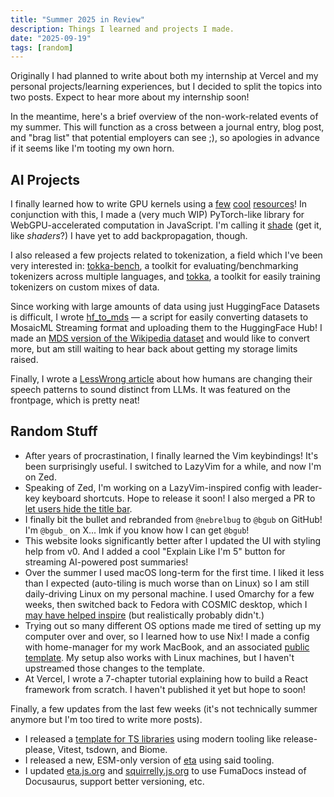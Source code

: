 ```yaml
---
title: "Summer 2025 in Review"
description: Things I learned and projects I made.
date: "2025-09-19"
tags: [random]
---
```


Originally I had planned to write about both my internship at Vercel and my personal projects/learning experiences, but I decided to split the topics into two posts. Expect to hear more about my internship soon!

In the meantime, here's a brief overview of the non-work-related events of my summer. This will function as a cross between a journal entry, blog post, and "brag list" that potential employers can see ;), so apologies in advance if it seems like I'm tooting my own horn.

## AI Projects

I finally learned how to write GPU kernels using a [few](https://developer.nvidia.com/blog/even-easier-introduction-cuda/) [cool](https://codelabs.developers.google.com/your-first-webgpu-app) [resources](https://leetgpu.com/)! In conjunction with this, I made a (very much WIP) PyTorch-like library for WebGPU-accelerated computation in JavaScript. I'm calling it [shade](https://github.com/bgub/shade) (get it, like _shaders_?) I have yet to add backpropagation, though.

I also released a few projects related to tokenization, a field which I've been very interested in: [tokka-bench](./2025-08-25-tokka-bench-evaluate-tokenizers-multilingual), a toolkit for evaluating/benchmarking tokenizers across multiple languages, and [tokka](http://github.com/bgub/tokka), a toolkit for easily training tokenizers on custom mixes of data.

Since working with large amounts of data using just HuggingFace Datasets is difficult, I wrote [hf_to_mds](https://github.com/bgub/hf_to_mds) — a script for easily converting datasets to MosaicML Streaming format and uploading them to the HuggingFace Hub! I made an [MDS version of the Wikipedia dataset](https://huggingface.co/datasets/bgub/wikipedia-mds) and would like to convert more, but am still waiting to hear back about getting my storage limits raised.

Finally, I wrote a [LessWrong article](https://www.lesswrong.com/posts/yRoXmjBKJFbc6zSFq/dialects-for-humans-sounding-distinct-from-llms?utm_campaign=post_share&utm_source=link) about how humans are changing their speech patterns to sound distinct from LLMs. It was featured on the frontpage, which is pretty neat!

## Random Stuff

- After years of procrastination, I finally learned the Vim keybindings! It's been surprisingly useful. I switched to LazyVim for a while, and now I'm on Zed.
- Speaking of Zed, I'm working on a LazyVim-inspired config with leader-key keyboard shortcuts. Hope to release it soon! I also merged a PR to [let users hide the title bar](https://github.com/zed-industries/zed/pull/37428).
- I finally bit the bullet and rebranded from `@nebrelbug` to `@bgub` on GitHub! I'm `@bgub_` on X... lmk if you know how I can get `@bgub`!
- This website looks significantly better after I updated the UI with styling help from v0. And I added a cool "Explain Like I'm 5" button for streaming AI-powered post summaries!
- Over the summer I used macOS long-term for the first time. I liked it less than I expected (auto-tiling is much worse than on Linux) so I am still daily-driving Linux on my personal machine. I used Omarchy for a few weeks, then switched back to Fedora with COSMIC desktop, which I [may have helped inspire](https://www.reddit.com/r/pop_os/comments/1empjaw/5_years_ago_i_suggested_that_system76_write_a/) (but realistically probably didn't.)
- Trying out so many different OS options made me tired of setting up my computer over and over, so I learned how to use Nix! I made a config with home-manager for my work MacBook, and an associated [public template](https://github.com/bgub/nix-macos-starter). My setup also works with Linux machines, but I haven't upstreamed those changes to the template.
- At Vercel, I wrote a 7-chapter tutorial explaining how to build a React framework from scratch. I haven't published it yet but hope to soon!

Finally, a few updates from the last few weeks (it's not technically summer anymore but I'm too tired to write more posts).

- I released a [template for TS libraries](2025-09-17-ts-base-typescript-library-template) using modern tooling like release-please, Vitest, tsdown, and Biome.
- I released a new, ESM-only version of [eta](2025-09-17-introducing-eta-v4) using said tooling.
- I updated [eta.js.org](https://eta.js.org/) and [squirrelly.js.org](https://squirrelly.js.org/) to use FumaDocs instead of Docusaurus, support better versioning, etc.
